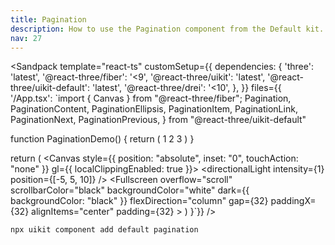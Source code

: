 ```yaml
---
title: Pagination
description: How to use the Pagination component from the Default kit.
nav: 27
---
```


<Sandpack
  template="react-ts"
  customSetup={{
    dependencies: {
      'three': 'latest',
      '@react-three/fiber': '<9',
      '@react-three/uikit': 'latest',
      '@react-three/uikit-default': 'latest',
      '@react-three/drei': '<10',
    },
  }}
  files={{
    '/App.tsx': `import { Canvas } from "@react-three/fiber";
  Pagination,
  PaginationContent,
  PaginationEllipsis,
  PaginationItem,
  PaginationLink,
  PaginationNext,
  PaginationPrevious,
} from "@react-three/uikit-default"

function PaginationDemo() {
  return (
    <Pagination>
      <PaginationContent>
        <PaginationItem>
          <PaginationPrevious />
        </PaginationItem>
        <PaginationItem>
          <PaginationLink>
            <Text>1</Text>
          </PaginationLink>
        </PaginationItem>
        <PaginationItem>
          <PaginationLink isActive>
            <Text>2</Text>
          </PaginationLink>
        </PaginationItem>
        <PaginationItem>
          <PaginationLink>
            <Text>3</Text>
          </PaginationLink>
        </PaginationItem>
        <PaginationItem>
          <PaginationEllipsis />
        </PaginationItem>
        <PaginationItem>
          <PaginationNext />
        </PaginationItem>
      </PaginationContent>
    </Pagination>
  )
}

  return (
    <Canvas style={{ position: "absolute", inset: "0", touchAction: "none" }} gl={{ localClippingEnabled: true }}>
      <ambientLight intensity={0.5} />
      <directionalLight intensity={1} position={[-5, 5, 10]} />
      <Defaults>
        <Fullscreen
          overflow="scroll"
          scrollbarColor="black"
          backgroundColor="white"
          dark={{ backgroundColor: "black" }}
          flexDirection="column"
          gap={32}
          paddingX={32}
          alignItems="center"
          padding={32}
        >
          <DialogAnchor><PaginationDemo /></DialogAnchor>
        </Fullscreen>
      </Defaults>
    </Canvas>
  )
}`}}
/>

```bash
npx uikit component add default pagination
```